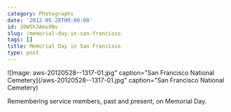```yaml
---
category: Photographs
date: '2012-05-28T00:00:00'
id: 20WSh3Ams9Nv
slug: /memorial-day-in-san-francisco
tags: []
title: Memorial Day in San Francisco
type: post
---
```


![Image: aws-20120528--1317-01.jpg" caption="San Francisco National Cemetery](/aws-20120528--1317-01.jpg" caption="San Francisco National Cemetery)

Remembering service members, past and present, on Memorial Day.